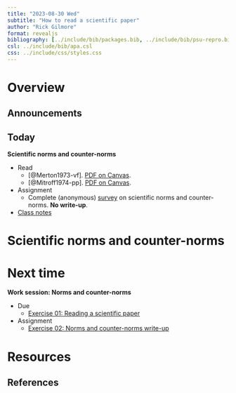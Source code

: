 ```yaml
---
title: "2023-08-30 Wed"
subtitle: "How to read a scientific paper"
author: "Rick Gilmore"
format: revealjs
bibliography: [../include/bib/packages.bib, ../include/bib/psu-repro.bib]
csl: ../include/bib/apa.csl
css: ../include/css/styles.css
---
```


# Overview

## Announcements

## Today

**Scientific norms and counter-norms**

- Read
    - [@Merton1973-vf]. [PDF on Canvas](https://psu.instructure.com/files/144517091/download?download_frd=1).
    - [@Mitroff1974-pp]. [PDF on Canvas](https://psu.instructure.com/courses/2280122/files/folder/readings?preview=151876801).
- [Assignment]{.green_assigned}
    - Complete (anonymous) [survey]() on scientific norms and counter-norms. **No write-up**.
- [Class notes]()

# Scientific norms and counter-norms

# Next time

**Work session: Norms and counter-norms**

- [Due]{.orange_due}
    - [Exercise 01: Reading a scientific paper](../ex01-read-a-scientific-paper.qmd)
- [Assignment]{.green_assigned}
    - [Exercise 02: Norms and counter-norms write-up](../ex02-norms-counternorms.qmd)

# Resources

## References

